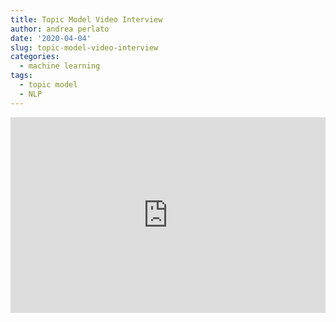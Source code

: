 ```yaml
---
title: Topic Model Video Interview
author: andrea perlato
date: '2020-04-04'
slug: topic-model-video-interview
categories:
  - machine learning
tags:
  - topic model
  - NLP
---
```

<style>
body {
text-align: justify}
.rwd-video {
    height: 0;
    overflow: hidden;
    padding-bottom: 56.25%;
    padding-top: 30px;
    position: relative;
}
.rwd-video iframe,
.rwd-video object,
.rwd-video embed {
    height: 100%;
    left: 0;
    position: absolute;
    top: 0;
    width: 100%;
}
</style>


<div class="rwd-video">
<iframe width="560" height="315" src="https://www.youtube.com/embed/s6XEiM3tAyA" frameborder="0" allow="accelerometer; autoplay; encrypted-media; gyroscope; picture-in-picture" allowfullscreen></iframe></div>
